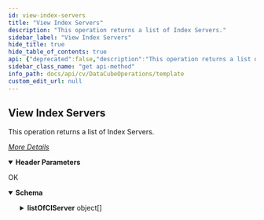 ```yaml
---
id: view-index-servers
title: "View Index Servers"
description: "This operation returns a list of Index Servers."
sidebar_label: "View Index Servers"
hide_title: true
hide_table_of_contents: true
api: {"deprecated":false,"description":"This operation returns a list of Index Servers.\n\n[_More Details_](http://documentation.commvault.com/commvault/v11/article?p=features/data_cube/r_data_cube_api_get_analytics_engines.htm)\n","operationId":"View Index Servers","parameters":[{"description":"","in":"header","name":"Authtoken","required":true,"schema":{"example":"{{TOKEN}}","type":"string"}}],"tags":["Data Cube Operations"],"responses":{"200":{"description":"OK","content":{"application/json":{"schema":{"type":"object","properties":{"listOfCIServer":{"type":"array","items":{"type":"object","properties":{"hostName":{"type":"string"},"clientId":{"type":"integer"},"clientName":{"type":"string"},"cIServerURL":{"type":"string"},"type":{"type":"integer"},"version":{"type":"string"},"basePort":{"type":"integer"},"cloudID":{"type":"integer"},"serverType":{"type":"integer"},"engineName":{"type":"string"},"indexServerClientId":{"type":"integer"}}}}},"x-examples":{"Example 1":{"listOfCIServer":[{"hostName":"dm2perf2.test.cv.com","clientId":2,"clientName":"dm2perf2","cIServerURL":"http://dm2perf2.test.cv.com:20000","type":3,"version":"Analytics 1.0","basePort":20000,"cloudID":2,"serverType":0,"engineName":"GDPR_IndexServer","indexServerClientId":5}]}}},"examples":{"Example 1":{"value":{"listOfCIServer":[{"hostName":"dm2perf2.test.cv.com","clientId":2,"clientName":"dm2perf2","cIServerURL":"http://dm2perf2.test.cv.com:20000","type":3,"version":"Analytics 1.0","basePort":20000,"cloudID":2,"serverType":0,"engineName":"GDPR_IndexServer","indexServerClientId":5}]}}}}}}},"method":"get","path":"/dcube/getAnalyticsEngine","servers":[{"url":"http://{hostname}/webconsole/api","variables":{"hostname":{"default":"localhost","description":"Webconsole"}}}],"info":{"title":"Template","contact":{},"version":"1.0","description":"Template"},"postman":{"name":"View Index Servers","description":{"content":"This operation returns a list of Index Servers.\n\n[_More Details_](http://documentation.commvault.com/commvault/v11/article?p=features/data_cube/r_data_cube_api_get_analytics_engines.htm)\n","type":"text/plain"},"url":{"path":["dcube","getAnalyticsEngine"],"host":["{{baseUrl}}"],"query":[],"variable":[]},"header":[{"disabled":false,"description":{"content":"(Required) ","type":"text/plain"},"key":"Authtoken","value":""},{"key":"Accept","value":"application/json"}],"method":"GET"}}
sidebar_class_name: "get api-method"
info_path: docs/api/cv/DataCubeOperations/template
custom_edit_url: null
---
```



## View Index Servers



This operation returns a list of Index Servers.

[_More Details_](http://documentation.commvault.com/commvault/v11/article?p=features/data_cube/r_data_cube_api_get_analytics_engines.htm)


<details style={{"marginBottom":"1rem"}} data-collapsed={false} open={true}><summary style={{}}><strong>Header Parameters</strong></summary><div><ul><ParamsItem className={"paramsItem"} param={{"description":"","in":"header","name":"Authtoken","required":true,"schema":{"example":"{{TOKEN}}","type":"string"}}}></ParamsItem></ul></div></details><div><ApiTabs><TabItem label={"200"} value={"200"}><div>

OK

</div><div><MimeTabs schemaType={"response"}><TabItem label={"application/json"} value={"application/json"}><SchemaTabs><TabItem label={"Schema"} value={"Schema"}><details style={{}} data-collapsed={false} open={true}><summary style={{"textAlign":"left"}}><strong>Schema</strong></summary><div style={{"textAlign":"left","marginLeft":"1rem"}}></div><ul style={{"marginLeft":"1rem"}}><SchemaItem collapsible={true} className={"schemaItem"}><details style={{}}><summary style={{}}><strong>listOfCIServer</strong><span style={{"opacity":"0.6"}}> object[]</span></summary><div style={{"marginLeft":"1rem"}}><SchemaItem collapsible={false} name={"hostName"} required={false} deprecated={undefined} schemaDescription={undefined} schemaName={"string"} qualifierMessage={undefined} defaultValue={undefined}></SchemaItem><SchemaItem collapsible={false} name={"clientId"} required={false} deprecated={undefined} schemaDescription={undefined} schemaName={"integer"} qualifierMessage={undefined} defaultValue={undefined}></SchemaItem><SchemaItem collapsible={false} name={"clientName"} required={false} deprecated={undefined} schemaDescription={undefined} schemaName={"string"} qualifierMessage={undefined} defaultValue={undefined}></SchemaItem><SchemaItem collapsible={false} name={"cIServerURL"} required={false} deprecated={undefined} schemaDescription={undefined} schemaName={"string"} qualifierMessage={undefined} defaultValue={undefined}></SchemaItem><SchemaItem collapsible={false} name={"type"} required={false} deprecated={undefined} schemaDescription={undefined} schemaName={"integer"} qualifierMessage={undefined} defaultValue={undefined}></SchemaItem><SchemaItem collapsible={false} name={"version"} required={false} deprecated={undefined} schemaDescription={undefined} schemaName={"string"} qualifierMessage={undefined} defaultValue={undefined}></SchemaItem><SchemaItem collapsible={false} name={"basePort"} required={false} deprecated={undefined} schemaDescription={undefined} schemaName={"integer"} qualifierMessage={undefined} defaultValue={undefined}></SchemaItem><SchemaItem collapsible={false} name={"cloudID"} required={false} deprecated={undefined} schemaDescription={undefined} schemaName={"integer"} qualifierMessage={undefined} defaultValue={undefined}></SchemaItem><SchemaItem collapsible={false} name={"serverType"} required={false} deprecated={undefined} schemaDescription={undefined} schemaName={"integer"} qualifierMessage={undefined} defaultValue={undefined}></SchemaItem><SchemaItem collapsible={false} name={"engineName"} required={false} deprecated={undefined} schemaDescription={undefined} schemaName={"string"} qualifierMessage={undefined} defaultValue={undefined}></SchemaItem><SchemaItem collapsible={false} name={"indexServerClientId"} required={false} deprecated={undefined} schemaDescription={undefined} schemaName={"integer"} qualifierMessage={undefined} defaultValue={undefined}></SchemaItem></div></details></SchemaItem></ul></details></TabItem><TabItem label={"Example (from schema)"} value={"Example (from schema)"}><ResponseSamples responseExample={"{\n  \"listOfCIServer\": [\n    {\n      \"hostName\": \"string\",\n      \"clientId\": 0,\n      \"clientName\": \"string\",\n      \"cIServerURL\": \"string\",\n      \"type\": 0,\n      \"version\": \"string\",\n      \"basePort\": 0,\n      \"cloudID\": 0,\n      \"serverType\": 0,\n      \"engineName\": \"string\",\n      \"indexServerClientId\": 0\n    }\n  ]\n}"} language={"json"}></ResponseSamples></TabItem><TabItem label={" Example 1"} value={" Example 1"}><ResponseSamples responseExample={"{\n  \"listOfCIServer\": [\n    {\n      \"hostName\": \"dm2perf2.test.cv.com\",\n      \"clientId\": 2,\n      \"clientName\": \"dm2perf2\",\n      \"cIServerURL\": \"http://dm2perf2.test.cv.com:20000\",\n      \"type\": 3,\n      \"version\": \"Analytics 1.0\",\n      \"basePort\": 20000,\n      \"cloudID\": 2,\n      \"serverType\": 0,\n      \"engineName\": \"GDPR_IndexServer\",\n      \"indexServerClientId\": 5\n    }\n  ]\n}"} language={"json"}></ResponseSamples></TabItem></SchemaTabs></TabItem></MimeTabs></div></TabItem></ApiTabs></div>
      